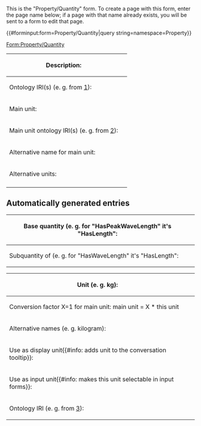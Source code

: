<noinclude>
This is the "Property/Quantity" form.
To create a page with this form, enter the page name below;
if a page with that name already exists, you will be sent to a form to edit that page.

{{#forminput:form=Property/Quantity|query string=namespace=Property}}

</noinclude><includeonly>
<div id="wikiPreview" style="display: none; padding-bottom: 25px; margin-bottom: 25px; border-bottom: 1px solid #AAAAAA;"></div>
[[Form:Property/Quantity]]
{{{for template|OslTemplate:Property/Quantity|label=Quantity property}}}
{| class="formtable"
! Description: 
| {{{field|description|input type=textarea|editor=visualeditor|class=toolbarOnTop}}}
|-
! Ontology IRI(s) (e. g. from [http://www.qudt.org/doc/DOC_VOCAB-QUANTITY-KINDS.html]): 
| {{{field|ontology_iri|input type=tokens|list|delimiter=;}}}
|-
! Main unit: 
| {{{field|main_unit|mandatory}}}
|-
! Main unit ontology IRI(s) (e. g. from [http://www.qudt.org/doc/DOC_VOCAB-UNITS.html]): 
| {{{field|main_unit_ontology_iri|input type=tokens|list|delimiter=;}}}
|-
! Alternative name for main unit: 
| {{{field|alternative_names|input type=tokens|list|delimiter=;}}}
|-
! Alternative units: 
| {{{field|alternative_units|holds template}}}
|-
<!-- ! Display units: 
| {{{field|display_units|holds template}}} -->
|}
== Automatically generated entries ==
<div class="mw-collapsible mw-collapsed">
{| class="formtable"
! Base quantity (e. g. for "HasPeakWaveLength" it's "HasLength": 
| {{{field|base_quantity|input type=combobox|values from category=QuantityProperty|restricted}}}
|-
! Subquantity of (e. g. for "HasWaveLength" it's "HasLength": 
| {{{field|subquantity_of|input type=combobox|values from category=QuantityProperty|restricted}}}
|}
</div>
{{{end template}}}

{{{for template|OslTemplate:Property/Quantity/Unit|multiple|minimum instances=0|add button text=Add alternative unit|embed in field=OslTemplate:Property/Quantity[alternative_units]}}}
{| class="formtable"
! Unit (e. g. kg): 
| {{{field|unit|mandatory}}}
|-
! Conversion factor X=1 for main unit: main unit = X * this unit 
| {{{field|factor|mandatory}}}
|-
! Alternative names (e. g. kilogram): 
| {{{field|alternative_names|input type=tokens|list|delimiter=;}}}
|-
! Use as display unit{{#info: adds unit to the conversation tooltip}}: 
| {{{field|use_as_display_unit|input type=checkbox|default=yes}}}
|-
! Use as input unit{{#info: makes this unit selectable in input forms}}: 
| {{{field|use_as_input_unit|input type=checkbox|default=yes}}}
|-
! Ontology IRI (e. g. from [http://www.qudt.org/doc/DOC_VOCAB-UNITS.html]): 
| {{{field|ontology_iri|input type=tokens|list|delimiter=;}}}
|}
{{{end template}}}

<!-- {{{for template|OslTemplate:Property/Quantity/DisplayUnit|label=Display units|multiple|minimum instances=0|add button text=Add display unit|embed in field=Property/Quantity[display_units]}}}
{| class="formtable"
! Unit (e. g. kg): 
| {{{field|unit|mandatory}}}
|-
! Use as display unit: 
| {{{field|use_as_display_unit|input type=checkbox|default=yes}}}
|}
{{{end template}}} -->

{{{standard input|save}}} {{{standard input|cancel}}}
</includeonly>